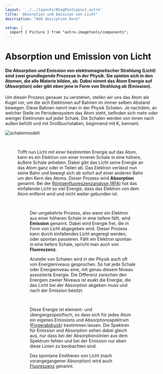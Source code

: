 ```yaml
---
layout: '../../layouts/BlogPostLayout.astro'
title: "Absorption und Emission von Licht"
description: "Add desciption here"

setup: |
  import { Picture } from "astro-imagetools/components";
---
```



# Absorption und Emission von Licht

#### Die Absorption und Emission von elektromagnetischer Strahlung (Licht) sind zwei grundlegende Prozesse in der Physik. Sie spielen sich in den Atomen, die alle Materie bilden, ab. Dabei nimmt das Atom Energie auf (Absorption) oder gibt eben jene in Form von Strahlung ab (Emission). 

Um diesen Prozess genauer zu verstehen, stellen wir uns das Atom als Kugel vor, um die sich Elektronen auf Bahnen im immer selben Abstand bewegen. Diese Bahnen nennt man in der Physik Schalen. Je nachdem, an welcher Stelle im Periodensystem das Atom steht, befinden sich mehr oder weniger Elektronen auf jeder Schale. Die Schalen werden von innen nach außen befüllt und mit Großbuchstaben, beginnend mit K, bennant.

![schalenmodell](/src/imgs/keywords/schalenmodell.png)

<Figure url="/src/imgs/keywords/schalenmodell.png" text='Abb. 1: Darstellung zweier unterschiedlicher Atome. Um den Kern (blau) bewegen sich die Elektronen (rot) auf Schalen (K, L, M). Jede Schale kann nur eine bestimmte Menge an Elektronen aufnehmen, danach werden die überschüssigen Elektronen in die nächste Schale befüllt, solange bis genau so viele Elektronen in den Schalen wie Protonen im Kern sind. Bild © serlo' />
&nbsp;

Trifft nun Licht mit einer bestimmten Energie auf das Atom, kann es ein Elektron von einer inneren Schale in eine höhere, äußere Schale anheben. Dabei gibt das Licht seine Energie an das Atom ganz oder in Teilen ab. Das Elektron verlässt nun seine Bahn und bewegt sich ab sofort auf einer anderen Bahn um den Kern des Atoms. Dieser Prozess wird **Absorption** genannt. Bei der <a href="/keywords/XRF">Röntgenfluoreszenzanalyse (RFA)</a> hat das einfallende Licht so viel Energie, dass das Elektron von dem Atom entfernt wird und nicht weiter gebunden ist. 

<Figure url="/src/imgs/keywords/abs-emiss.png" text='Abb. 2: Für das Wasserstoffatom mit genau einem Proton und Elektron (a) ist hier der Prozess der Absorption (b) und die Emission (c) dargestellt. Bei der Absorption wird das Elektron durch z.B. Licht in eine höhere Schale angehoben. Das Elektron kann unter aussenden von Licht dann wieder zurück fallen. Bei hochenergetischer Strahlung wie z.B. Röntgenstrahlung kann das Elektron komplett aus dem Atom entfernt werden. Das nennt man dann Ionisation und passiert bei der RFA. Bild © serlo' />
&nbsp;

Der umgekehrte Prozess, also wenn ein Elektron aus einer höheren Schale in eine tiefere fällt, wird **Emission** genannt. Dabei wird Energie frei, die in Form von Licht abgegeben wird. Dieser Prozess kann durch einfallendes Licht angeregt werden, oder spontan passieren. Fällt ein Elektron spontan in eine tiefere Schale, spricht man auch von **Fluoreszenz**.

Anstelle von Schalen wird in der Physik auch oft von Energieniveaus gesprochen. So hat jede Schale oder Energieniveau eine, mit genau diesem Niveau assoziierte Energie. Die Differenz zwischen den Energien zweier Niveaus ist exakt die Energie, die das Licht bei der Absorption abgeben muss und nach der Emission besitzt. 

<LaTeX formula='E = E_2 - E_1 = h\nu_2 - h\nu_1' />

&nbsp;

Diese Energie ist element- und übergangsspezifisch, so dass sich für jedes Atom ein eigenes Emissions und Absorptionsspektrum (<a href="/keywords/Fingerprints/">Fingerabdruck</a>) bestimmen lassen. Die Spektren für Emission und Absorption sehen dabei gleich aus, nur dass bei der Absorptionslinien aus dem Spektrum fehlen und bei der Emission nur eben diese Linien zu beobachten sind.

Das spontane Emittieren von Licht (nach vorangegangener Absorption) wird auch <a href="/keywords/Fluorescence/">Fluoreszenz</a> genannt.
